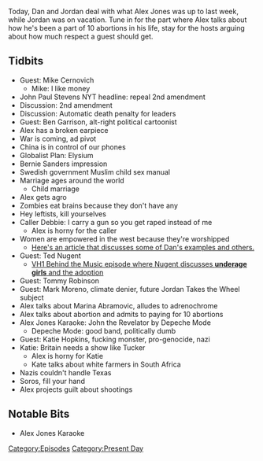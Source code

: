 {{DEFAULTSORT:
    #_EPISODE_0144:March 25-31, Part 2
}}{{Episode
    | title             = March 25-31, Part 2
    | caption           = [https://knowledgefight.libsyn.com/knowledge-fight-mar-25-31-part-2 Listen to this episode on Libsyn]
    | episodeNumber     = 144
    | length            = 02:14:32
    | airDate           = April 2, 2018
    | coverageStartDate = March 25, 2018
    | coverageEndDate   = March 31, 2018
    | episodeType       = [[:Category:Present Day|Present Day]]
    | appearance        = [[Mike Cernovich]], [[John Paul Stevens]], [[Ben Garrison]], [[Ted Nugent]], [[Tommy Robinson]], [[Mark Moreno]], [[Marina Abramovic]], [[Katie Hopkins]], [[George Soros]]
    | previousEpisode   = [[143: March 25-31 Part 1]]
    | nextEpisode       = [[145: April 2, 2018]]
}}

{{Stub}}

Today, Dan and Jordan deal with what Alex Jones was up to last week, while Jordan was on vacation. Tune in for the part where Alex talks about how he's been a part of 10 abortions in his life, stay for the hosts arguing about how much respect a guest should get.

==Tidbits==

*Guest: Mike Cernovich
**Mike: I like money
*John Paul Stevens NYT headline: repeal 2nd amendment
*Discussion: 2nd amendment
*Discussion: Automatic death penalty for leaders
*Guest: Ben Garrison, alt-right political cartoonist
*Alex has a broken earpiece
*War is coming, ad pivot
*China is in control of our phones
*Globalist Plan: Elysium
*Bernie Sanders impression
*Swedish government Muslim child sex manual
*Marriage ages around the world
**Child marriage
*Alex gets agro
*Zombies eat brains because they don't have any
*Hey leftists, kill yourselves
*Caller Debbie: I carry a gun so you get raped instead of me
**Alex is horny for the caller
*Women are empowered in the west because they're worshipped
**[https://www.usatoday.com/story/news/factcheck/2020/10/28/fact-check-9-things-women-couldnt-do-1971-mostly-right/3677101001/ Here's an article that discusses some of Dan's examples and others.]
*Guest: Ted Nugent
**[https://youtu.be/orz0zxH72K4 VH1 Behind the Music episode where Nugent discusses '''underage girls''' and the adoption]
*Guest: Tommy Robinson
*Guest: Mark Moreno, climate denier, future Jordan Takes the Wheel subject
*Alex talks about Marina Abramovic, alludes to adrenochrome
*Alex talks about abortion and admits to paying for 10 abortions
*Alex Jones Karaoke: John the Revelator by Depeche Mode
**Depeche Mode: good band, politically dumb
*Guest: Katie Hopkins, fucking monster, pro-genocide, nazi
*Katie: Britain needs a show like Tucker
**Alex is horny for Katie
**Kate talks about white farmers in South Africa
*Nazis couldn't handle Texas
*Soros, fill your hand
*Alex projects guilt about shootings

==Notable Bits==

*Alex Jones Karaoke

[[Category:Episodes]]
[[Category:Present Day]]
